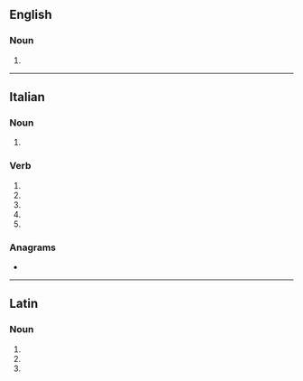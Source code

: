 ==English==

===Noun===
{{head|en|noun form}}

# {{plural of|en|stilus}}

----

==Italian==

===Noun===
{{head|it|noun plural form|g=m}}

# {{plural of|it|stile}}

===Verb===
{{head|it|verb form}}

# {{inflection of|it|stilare||2|s|pres|indc}}
# {{inflection of|it|stilare||1|s|pres|subj}}
# {{inflection of|it|stilare||2|s|pres|subj}}
# {{inflection of|it|stilare||3|s|pres|subj}}
# {{inflection of|it|stilare||3|s|impr}}

===Anagrams===
* {{l|it|listi}}

----

==Latin==

===Noun===
{{la-noun-form|stilī}}

# {{inflection of|la|stilus||nom|p}}
# {{inflection of|la|stilus||gen|s}}
# {{inflection of|la|stilus||voc|p}}